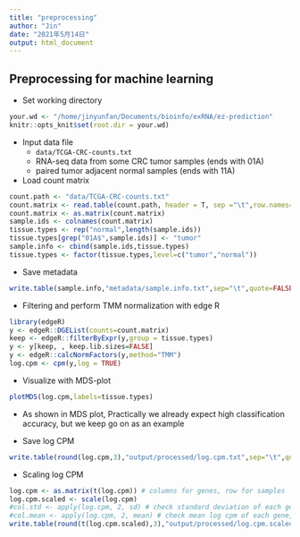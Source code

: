 ```yaml
---
title: "preprocessing"
author: "Jin"
date: "2021年5月14日"
output: html_document
---
```


## Preprocessing for machine learning

- Set working directory
```r
your.wd <- "/home/jinyunfan/Documents/bioinfo/exRNA/ez-prediction"
knitr::opts_knit$set(root.dir = your.wd)
```
- Input data file
  - `data/TCGA-CRC-counts.txt`
  - RNA-seq data from some CRC tumor samples (ends with 01A)
  - paired tumor adjacent normal samples (ends with 11A)
- Load count matrix

```R
count.path <- "data/TCGA-CRC-counts.txt"
count.matrix <- read.table(count.path, header = T, sep ="\t",row.names=1,stringsAsFactors = F,check.names = F)
count.matrix <- as.matrix(count.matrix)
sample.ids <- colnames(count.matrix)
tissue.types <- rep("normal",length(sample.ids))
tissue.types[grep("01A$",sample.ids)] <- "tumor"
sample.info <- cbind(sample.ids,tissue.types)
tissue.types <- factor(tissue.types,level=c("tumor","normal"))
```

- Save metadata
```R
write.table(sample.info,"metadata/sample.info.txt",sep="\t",quote=FALSE,row.names = F)
```

- Filtering and perform TMM normalization with edge R
```R
library(edgeR)
y <- edgeR::DGEList(counts=count.matrix)
keep <- edgeR::filterByExpr(y,group = tissue.types)
y <- y[keep, , keep.lib.sizes=FALSE]
y <- edgeR::calcNormFactors(y,method="TMM")
log.cpm <- cpm(y,log = TRUE)
```

- Visualize with MDS-plot
```R
plotMDS(log.cpm,labels=tissue.types)
```
- As shown in MDS plot, Practically we already expect high classification accuracy, but we keep go on as an example

- Save log CPM
```R
write.table(round(log.cpm,3),"output/processed/log.cpm.txt",sep="\t",quote=FALSE)
```

- Scaling log CPM

```R
log.cpm <- as.matrix(t(log.cpm)) # columns for genes, row for samples
log.cpm.scaled <- scale(log.cpm)
#col.std <- apply(log.cpm, 2, sd) # check standard deviation of each gene, should equals to 1
#col.mean <- apply(log.cpm, 2, mean) # check mean log cpm of each gene, should very close to 0
write.table(round(t(log.cpm.scaled),3),"output/processed/log.cpm.scaled.txt",sep="\t",quote=FALSE)
```

